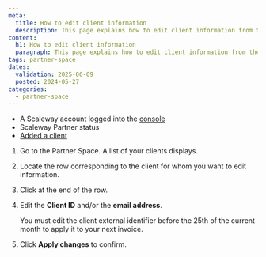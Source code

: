 ```yaml
---
meta:
  title: How to edit client information
  description: This page explains how to edit client information from the Partner Space.
content:
  h1: How to edit client information
  paragraph: This page explains how to edit client information from the Partner Space.
tags: partner-space
dates:
  validation: 2025-06-09
  posted: 2024-05-27
categories:
  - partner-space
---
```



<Requirements />

- A Scaleway account logged into the [console](https://console.scaleway.com)
- Scaleway Partner status
- [Added a client](/partner-space/how-to/add-client/)

1. Go to the Partner Space. A list of your clients displays.
2. Locate the row corresponding to the client for whom you want to edit information.
2. Click <Icon name="more" /> at the end of the row.
3. Edit the **Client ID** and/or the **email address**.

    <Message type="note">
     You must edit the client external identifier before the 25th of the current month to apply it to your next invoice.
    </Message>
4. Click **Apply changes** to confirm.